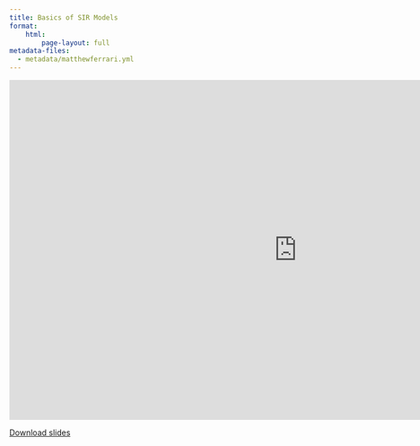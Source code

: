 ```yaml
---
title: Basics of SIR Models
format:
    html:
        page-layout: full
metadata-files:
  - metadata/matthewferrari.yml
---
```


```{=html}
<iframe class="slide-deck" src="https://docs.google.com/presentation/d/e/2PACX-1vRCwcdlnpq0XvICPuCruydzjAajlmSpG4dPVCPRUTyy0yKjvLTgCEgm5iJq5ppDTw/pubembed?start=false&loop=false&delayms=3000" frameborder="0" width="1023" height="606" allowfullscreen="true" mozallowfullscreen="true" webkitallowfullscreen="true"></iframe>
```

[Download slides](./slides/L02_Basic-SIR-dynamics.pdf)
